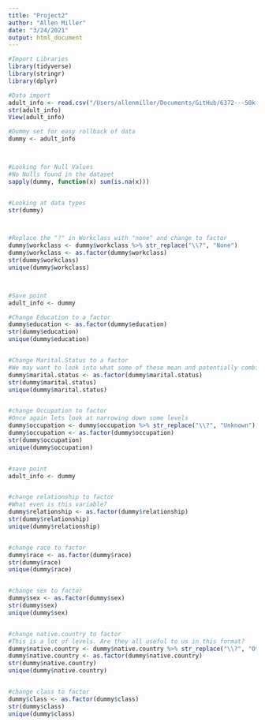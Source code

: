 ```yaml
---
title: "Project2"
author: "Allen Miller"
date: "3/24/2021"
output: html_document
---
```


```r
#Import Libraries
library(tidyverse)
library(stringr)
library(dplyr)

```


```r
#Data import
adult_info <- read.csv("/Users/allenmiller/Documents/GitHub/6372---50k-Income-Predictor/Data/adult.data.csv", header = TRUE)
str(adult_info)
View(adult_info)

#Dummy set for easy rollback of data
dummy <- adult_info



#Looking for Null Values
#No Nulls found in the dataset
sapply(dummy, function(x) sum(is.na(x)))


#Looking at data types
str(dummy)



#Replace the "?" in Workclass with "none" and change to factor
dummy$workclass <- dummy$workclass %>% str_replace("\\?", "None")
dummy$workclass <- as.factor(dummy$workclass)
str(dummy$workclass)
unique(dummy$workclass)



#Save point
adult_info <- dummy

#Change Education to a factor
dummy$education <- as.factor(dummy$education)
str(dummy$education)
unique(dummy$education)


#Change Marital.Status to a factor
#We may want to look into what some of these mean and potentially combine levels
dummy$marital.status <- as.factor(dummy$marital.status)
str(dummy$marital.status)
unique(dummy$marital.status)


#change Occupation to factor
#Once again lets look at narrowing down some levels
dummy$occupation <- dummy$occupation %>% str_replace("\\?", "Unknown")
dummy$occupation <- as.factor(dummy$occupation)
str(dummy$occupation)
unique(dummy$occupation)


#save point
adult_info <- dummy


#change relationship to factor
#What even is this variable? 
dummy$relationship <- as.factor(dummy$relationship)
str(dummy$relationship)
unique(dummy$relationship)


#change race to factor
dummy$race <- as.factor(dummy$race)
str(dummy$race)
unique(dummy$race)


#change sex to factor
dummy$sex <- as.factor(dummy$sex)
str(dummy$sex)
unique(dummy$sex)


#change native.country to factor
#This is a lot of levels. Are they all useful to us in this format?
dummy$native.country <- dummy$native.country %>% str_replace("\\?", "Other")
dummy$native.country <- as.factor(dummy$native.country)
str(dummy$native.country)
unique(dummy$native.country)


#change class to factor
dummy$class <- as.factor(dummy$class)
str(dummy$class)
unique(dummy$class)


```
